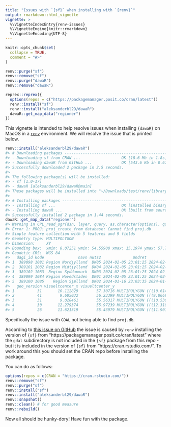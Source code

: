 ```yaml
---
title: "Issues with `{sf}` when installing with `{renv}`"
output: rmarkdown::html_vignette
vignette: >
  %\VignetteIndexEntry{renv-issues}
  %\VignetteEngine{knitr::rmarkdown}
  %\VignetteEncoding{UTF-8}
---
```


```r
knitr::opts_chunk$set(
  collapse = TRUE,
  comment = "#>"
)
```

```r
renv::purge("sf")
renv::remove("sf")
renv::purge("dawaR")
renv::remove("dawaR")

reprex::reprex({
  options(repos = c("https://packagemanager.posit.co/cran/latest"))
  renv::install("sf")
  renv::install("aleksanderbl29/dawaR")
  dawaR::get_map_data("regioner")
})
```

This vignette is intended to help resolve issues when installing `{dawaR}` on MacOS in a [`renv`](https://rstudio.github.io/renv/index.html) environment. We will resolve the issue that is printed below.

``` r
renv::install("aleksanderbl29/dawaR")
#> # Downloading packages -------------------------------------------------------
#> - Downloading sf from CRAN ...                  OK [18.6 Mb in 1.8s]
#> - Downloading dawaR from GitHub ...             OK [543.6 Kb in 0.67s]
#> Successfully downloaded 2 package in 2.5 seconds.
#> 
#> The following package(s) will be installed:
#> - sf [1.0-17]
#> - dawaR [aleksanderbl29/dawaR@main]
#> These packages will be installed into "~/Downloads/test/renv/library/macos/R-4.4/aarch64-apple-darwin20".
#> 
#> # Installing packages --------------------------------------------------------
#> - Installing sf ...                             OK [installed binary and cached in 0.72s]
#> - Installing dawaR ...                          OK [built from source and cached in 0.72s]
#> Successfully installed 2 package in 1.44 seconds.
dawaR::get_map_data("regioner")
#> Warning in CPL_read_ogr(dsn, layer, query, as.character(options), quiet, : GDAL
#> Error 1: PROJ: proj_create_from_database: Cannot find proj.db
#> Simple feature collection with 5 features and 9 fields
#> Geometry type: MULTIPOLYGON
#> Dimension:     XY
#> Bounding box:  xmin: 8.07251 ymin: 54.55908 xmax: 15.1974 ymax: 57.75257
#> Geodetic CRS:  WGS 84
#>   dagi_id kode               navn nuts2              ændret          geo_ændret
#> 1  389098 1081 Region Nordjylland  DK05 2024-02-05 23:01:25 2024-02-05 23:01:25
#> 2  389101 1082 Region Midtjylland  DK04 2024-02-05 23:01:25 2024-02-05 23:01:25
#> 3  389102 1083  Region Syddanmark  DK03 2024-02-05 23:01:25 2024-02-05 23:01:25
#> 4  389099 1084 Region Hovedstaden  DK01 2024-02-05 23:01:25 2024-02-05 23:01:25
#> 5  389100 1085    Region Sjælland  DK02 2024-01-16 23:03:35 2024-01-16 23:03:35
#>   geo_version visueltcenter_x visueltcenter_y                       geometry
#> 1          31       10.112829        57.30716 MULTIPOLYGON (((10.6141 57....
#> 2          41        9.605032        56.23399 MULTIPOLYGON (((9.06696 56....
#> 3          31        9.028461        55.56317 MULTIPOLYGON (((10.53094 54...
#> 4          30       12.279374        55.97239 MULTIPOLYGON (((12.31077 56...
#> 5          26       11.621319        55.43979 MULTIPOLYGON (((11.9013 54....
```

Specifically the issue with `GDAL` not being able to find `proj.db`.

According to [this issue on GitHub](https://github.com/rstudio/renv/issues/1832) the issue is caused by `renv` installing the version of `{sf}` from "https://packagemanager.posit.co/cran/latest" where the `gdal` subdirectory is not included in the `{sf}` package from this repo - but it is included in the version of `{sf}` from "https://cran.rstudio.com/". To work around this you should set the CRAN repo before installing the package.

You can do as follows:

```r
options(repos = c(CRAN = "https://cran.rstudio.com/"))
renv::remove("sf")
renv::purge("sf")
renv::install("sf")
renv::install("aleksanderbl29/dawaR")
renv::snapshot()
renv::clean() # for good measure
renv::rebuild()
```

Now all should be hunky-dory! Have fun with the package.
